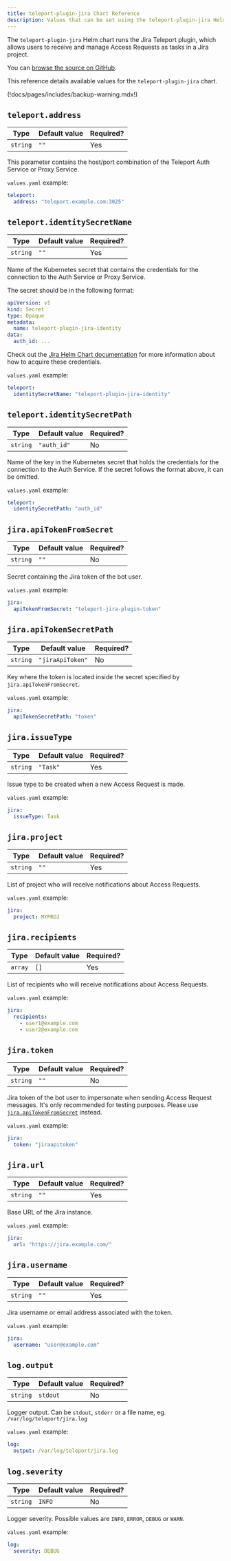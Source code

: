 ```yaml
---
title: teleport-plugin-jira Chart Reference
description: Values that can be set using the teleport-plugin-jira Helm chart
---
```


The `teleport-plugin-jira` Helm chart runs the Jira Teleport plugin, which
allows users to receive and manage Access Requests as tasks in a Jira project.

You can [browse the source on GitHub](https://github.com/gravitational/teleport/tree/v(=teleport.version=)/examples/chart/access/jira).

This reference details available values for the `teleport-plugin-jira` chart.

(!docs/pages/includes/backup-warning.mdx!)

## `teleport.address`

| Type | Default value | Required? |
| - | - | - |
| `string` | `""` | Yes |

This parameter contains the host/port combination of the Teleport Auth Service
or Proxy Service.

`values.yaml` example:

  ```yaml
  teleport:
    address: "teleport.example.com:3025"
  ```

## `teleport.identitySecretName`

| Type | Default value | Required? |
| - | - | - |
| `string` | `""` | Yes |

Name of the Kubernetes secret that contains the credentials for the connection
to the Auth Service or Proxy Service.

The secret should be in the following format:

```yaml
apiVersion: v1
kind: Secret
type: Opaque
metadata:
  name: teleport-plugin-jira-identity
data:
  auth_id: ...
```

Check out the [Jira Helm Chart
documentation](../../access-controls/access-request-plugins/ssh-approval-jira.mdx)
for more information about how to acquire these credentials.

`values.yaml` example:

  ```yaml
  teleport:
    identitySecretName: "teleport-plugin-jira-identity"
  ```

## `teleport.identitySecretPath`

| Type | Default value | Required? |
| - | - | - |
| `string` | `"auth_id"` | No |

Name of the key in the Kubernetes secret that holds the credentials for the
connection to the Auth Service. If the secret follows the format above, it can
be omitted.

`values.yaml` example:

  ```yaml
  teleport:
    identitySecretPath: "auth_id"
  ```

## `jira.apiTokenFromSecret`

| Type | Default value | Required? |
| - | - | - |
| `string` | `""` | No |

Secret containing the Jira token of the bot user.

`values.yaml` example:

  ```yaml
  jira:
    apiTokenFromSecret: "teleport-jira-plugin-token"
  ```

## `jira.apiTokenSecretPath`

| Type | Default value | Required? |
| - | - | - |
| `string` | `"jiraApiToken"` | No |

Key where the token is located inside the secret specified by `jira.apiTokenFromSecret`.

`values.yaml` example:

  ```yaml
  jira:
    apiTokenSecretPath: "token"
  ```

## `jira.issueType`

| Type | Default value | Required? |
| - | - | - |
| `string` | `"Task"` | Yes |

Issue type to be created when a new Access Request is made.

`values.yaml` example:

  ```yaml
  jira:
    issueType: Task
  ```

## `jira.project`

| Type | Default value | Required? |
| - | - | - |
| `string` | `""` | Yes |

List of project who will receive notifications about Access Requests.

`values.yaml` example:

  ```yaml
  jira:
    project: MYPROJ
  ```

## `jira.recipients`

| Type | Default value | Required? |
| - | - | - |
| `array` | `[]` | Yes |

List of recipients who will receive notifications about Access Requests.

`values.yaml` example:

  ```yaml
  jira:
    recipients:
      - user1@example.com
      - user2@example.com
  ```

## `jira.token`

| Type | Default value | Required? |
| - | - | - |
| `string` | `""` | No |

Jira token of the bot user to impersonate when sending Access Request
messages. It's only recommended for testing purposes. Please use
[`jira.apiTokenFromSecret`](#jiraapitokenfromsecret) instead.

`values.yaml` example:

  ```yaml
  jira:
    token: "jiraapitoken"
  ```

## `jira.url`

| Type | Default value | Required? |
| - | - | - |
| `string` | `""` | Yes |

Base URL of the Jira instance.

`values.yaml` example:

  ```yaml
  jira:
    url: "https://jira.example.com/"
  ```

## `jira.username`

| Type | Default value | Required? |
| - | - | - |
| `string` | `""` | Yes |

Jira username or email address associated with the token.

`values.yaml` example:

  ```yaml
  jira:
    username: "user@example.com"
  ```

## `log.output`

| Type | Default value | Required? |
| - | - | - |
| `string` | `stdout` | No |

Logger output. Can be `stdout`, `stderr` or a file name, eg. `/var/log/teleport/jira.log`

`values.yaml` example:

  ```yaml
  log:
    output: /var/log/teleport/jira.log
  ```

## `log.severity`

| Type | Default value | Required? |
| - | - | - |
| `string` | `INFO` | No |

Logger severity. Possible values are `INFO`, `ERROR`, `DEBUG` or `WARN`.

`values.yaml` example:

  ```yaml
  log:
    severity: DEBUG
  ```
